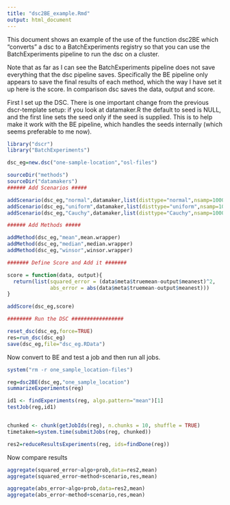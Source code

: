 ```yaml
---
title: "dsc2BE_example.Rmd"
output: html_document
---
```


This document shows an example of the use of the function dsc2BE
which "converts" a dsc to a BatchExperiments registry so that you can
use the BatchExperiments pipeline to run the dsc on a cluster.

Note that as far as I can see the BatchExperiments pipeline does not
save everything that the dsc pipeline saves. Specifically the BE pipeline
only appears to save the final results of each method, which the way I have
set it up here is the score. In comparison dsc saves the data, output and score.

First I set up the DSC. There is one important change from the previous
dscr-template setup: if you look at datamaker.R the default to seed is NULL,
and the first line sets the
seed only if the seed is supplied. This is to help make it work with
the BE pipeline, which handles the seeds internally (which seems preferable to me now).


```r
library("dscr")
library("BatchExperiments")

dsc_eg=new.dsc("one-sample-location","osl-files")

sourceDir("methods")
sourceDir("datamakers")
###### Add Scenarios #####

addScenario(dsc_eg,"normal",datamaker,list(disttype="normal",nsamp=1000),1:100)
addScenario(dsc_eg,"uniform",datamaker,list(disttype="uniform",nsamp=1000),1:100)
addScenario(dsc_eg,"Cauchy",datamaker,list(disttype="Cauchy",nsamp=1000),seed=1:100)

###### Add Methods #####

addMethod(dsc_eg,"mean",mean.wrapper)
addMethod(dsc_eg,"median",median.wrapper)
addMethod(dsc_eg,"winsor",winsor.wrapper)

####### Define Score and Add it #######

score = function(data, output){
  return(list(squared_error = (data$meta$truemean-output$meanest)^2, 
              abs_error = abs(data$meta$truemean-output$meanest)))
}

addScore(dsc_eg,score)

######## Run the DSC #################

reset_dsc(dsc_eg,force=TRUE)
res=run_dsc(dsc_eg)
save(dsc_eg,file="dsc_eg.RData")

```

Now convert to BE and test a job and then run all jobs. 
```r
system("rm -r one_sample_location-files")

reg=dsc2BE(dsc_eg,"one_sample_location")
summarizeExperiments(reg)

id1 <- findExperiments(reg, algo.pattern="mean")[1]
testJob(reg,id1)


chunked <- chunk(getJobIds(reg), n.chunks = 10, shuffle = TRUE)
timetaken=system.time(submitJobs(reg, chunked))

res2=reduceResultsExperiments(reg, ids=findDone(reg))

```

Now compare results
```r
aggregate(squared_error~algo+prob,data=res2,mean)
aggregate(squared_error~method+scenario,res,mean)

aggregate(abs_error~algo+prob,data=res2,mean)
aggregate(abs_error~method+scenario,res,mean)

```

